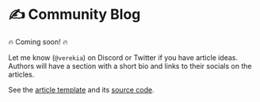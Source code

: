 # ✍️ Community Blog

🔥 Coming soon! 🔥

Let me know (`@verekia`) on Discord or Twitter if you have article ideas. Authors will have a section with a short bio and links to their socials on the articles.

See the [article template](/blog/template) and its [source code](https://github.com/verekia/webgamedev/blob/main/src/pages/blog/template.mdx).
